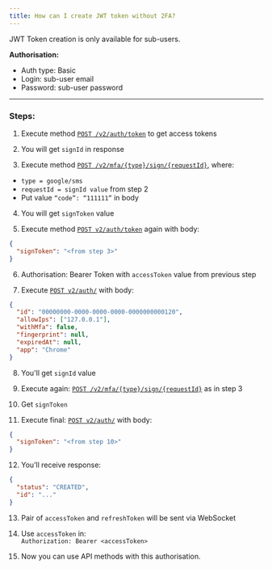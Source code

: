 ```yaml
---
title: How can I create JWT token without 2FA?
---
```


JWT Token creation is only available for sub-users.

**Authorisation:**

- Auth type: Basic  
- Login: sub-user email  
- Password: sub-user password

---

### Steps:

1. Execute method [`POST /v2/auth/token`](/api-reference/endpoint/v2-auth-token) to get access tokens

2. You will get `signId` in response  

3. Execute method [`POST /v2/mfa/{type}/sign/{requestId}`](/api-reference/endpoint/verify-mfa), where:
- `type = google/sms`
- `requestId = signId value` from step 2
- Put value `“code”: “111111”` in body

4. You will get `signToken` value

5. Execute method [`POST v2/auth/token`](/api-reference/endpoint/v2-auth-token) again with body:

```json
{
  "signToken": "<from step 3>"
}
```

6. Authorisation: Bearer Token with `accessToken` value from previous step

7. Execute [`POST v2/auth/`](/api-reference/endpoint/v2-auth) with body:

```json
{
  "id": "00000000-0000-0000-0000-0000000000120",
  "allowIps": ["127.0.0.1"],
  "withMfa": false,
  "fingerprint": null,
  "expiredAt": null,
  "app": "Chrome"
}
```

8. You'll get `signId` value

9. Execute again: [`POST /v2/mfa/{type}/sign/{requestId}`](/api-reference/endpoint/verify-mfa) as in step 3

10. Get `signToken`

11. Execute final: [`POST v2/auth/`](/api-reference/endpoint/v2-auth) with body:

```json
{
  "signToken": "<from step 10>"
}
```

12. You’ll receive response:

```json
{
  "status": "CREATED",
  "id": "..."
}
```

13. Pair of `accessToken` and `refreshToken` will be sent via WebSocket

14. Use `accessToken` in:  
    `Authorization: Bearer <accessToken>`

15. Now you can use API methods with this authorisation.